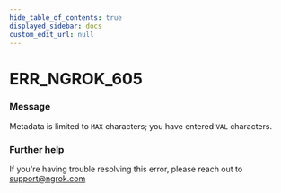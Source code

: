 ```yaml
---
hide_table_of_contents: true
displayed_sidebar: docs
custom_edit_url: null
---
```



# ERR_NGROK_605

### Message

Metadata is limited to `MAX` characters; you have entered `VAL` characters.

### Further help

If you're having trouble resolving this error, please reach out to [support@ngrok.com](mailto:support@ngrok.com?subject=Help%20with%20ERR_NGROK_605)

<ErrorDetails error="err_ngrok_605" />
